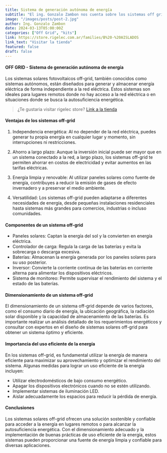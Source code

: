 ```yaml
---
title: Sistema de generación autónoma de energía
subtitle: "El ing. Gonzalo Zambon nos cuenta sobre los sistemas off grid"
image: "/images/posts/post-2.jpg"
author: Ing. Gonzalo Zambon
date: 2024-03-13T05:00:00Z
categories: ["Off Grid", "kits"]
link: https://store.rigelec.com.ar/families/B%20-%20AISLADOS
link_text: "Visitar la tienda"
featured: false
draft: false
---
```

#### OFF GRID - Sistema de generación autónoma de energía

Los sistemas solares fotovoltaicos off-grid, también conocidos como sistemas autónomos, están diseñados para generar y almacenar energía eléctrica de forma independiente a la red eléctrica. Estos sistemas son ideales para lugares remotos donde no hay acceso a la red eléctrica o en situaciones donde se busca la autosuficiencia energética.

> ¿Te gustaria visitar rigelec store?
[Link a la tienda](https://store.rigelec.com.ar/families/B%20-%20AISLADOS)

#### Ventajas de los sistemas off-grid

1. Independencia energética: Al no depender de la red eléctrica, puedes generar tu propia energía en cualquier lugar y momento, sin interrupciones ni restricciones.

2. Ahorro a largo plazo: Aunque la inversión inicial puede ser mayor que en un sistema conectado a la red, a largo plazo, los sistemas off-grid te permiten ahorrar en costos de electricidad y evitar aumentos en las tarifas eléctricas.

3. Energía limpia y renovable: Al utilizar paneles solares como fuente de energía, contribuyes a reducir la emisión de gases de efecto invernadero y a preservar el medio ambiente.

4. Versatilidad: Los sistemas off-grid pueden adaptarse a diferentes necesidades de energía, desde pequeñas instalaciones residenciales hasta sistemas más grandes para comercios, industrias o incluso comunidades.

#### Componentes de un sistema off-grid

- Paneles solares: Captan la energía del sol y la convierten en energía eléctrica.
- Controlador de carga: Regula la carga de las baterías y evita la sobrecarga o descarga excesiva.
- Baterías: Almacenan la energía generada por los paneles solares para su uso posterior.
- Inversor: Convierte la corriente continua de las baterías en corriente alterna para alimentar los dispositivos eléctricos.
- Sistema de monitoreo: Permite supervisar el rendimiento del sistema y el estado de las baterías.

#### Dimensionamiento de un sistema off-grid

El dimensionamiento de un sistema off-grid depende de varios factores, como el consumo diario de energía, la ubicación geográfica, la radiación solar disponible y la capacidad de almacenamiento de las baterías. Es importante realizar un análisis detallado de los requerimientos energéticos y consultar con expertos en el diseño de sistemas solares off-grid para obtener un sistema óptimo y eficiente.

#### Importancia del uso eficiente de la energía

En los sistemas off-grid, es fundamental utilizar la energía de manera eficiente para maximizar su aprovechamiento y optimizar el rendimiento del sistema. Algunas medidas para lograr un uso eficiente de la energía incluyen:

- Utilizar electrodomésticos de bajo consumo energético.
- Apagar los dispositivos electrónicos cuando no se estén utilizando.
- Implementar sistemas de iluminación LED.
- Aislar adecuadamente los espacios para reducir la pérdida de energía.

#### Conclusiones

Los sistemas solares off-grid ofrecen una solución sostenible y confiable para acceder a la energía en lugares remotos o para alcanzar la autosuficiencia energética. Con el dimensionamiento adecuado y la implementación de buenas prácticas de uso eficiente de la energía, estos sistemas pueden proporcionar una fuente de energía limpia y confiable para diversas aplicaciones.
